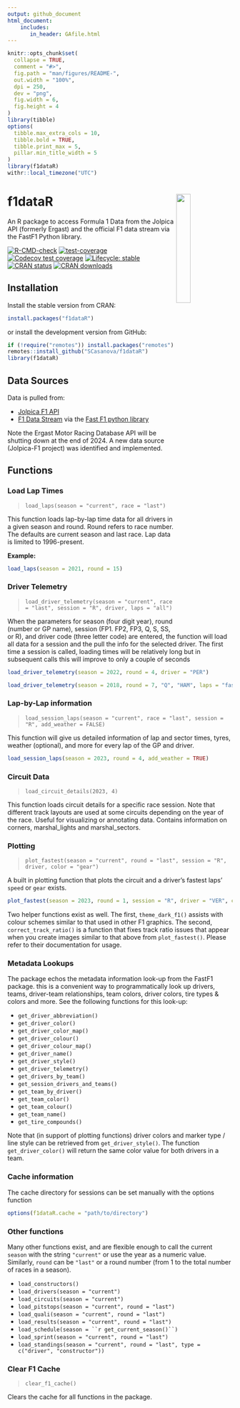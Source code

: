 ```yaml
---
output: github_document
html_document:
    includes:
       in_header: GAfile.html
---
```


```r
knitr::opts_chunk$set(
  collapse = TRUE,
  comment = "#>",
  fig.path = "man/figures/README-",
  out.width = "100%",
  dpi = 250,
  dev = "png",
  fig.width = 6,
  fig.height = 4
)
library(tibble)
options(
  tibble.max_extra_cols = 10,
  tibble.bold = TRUE,
  tibble.print_max = 5,
  pillar.min_title_width = 5
)
library(f1dataR)
withr::local_timezone("UTC")
```

# f1dataR <img src='man/figures/logo.png' align="right" width="25%" min-width="120px"/>

An R package to access Formula 1 Data from the Jolpica API (formerly Ergast) and the official F1 data stream via the FastF1 Python library.

<!-- badges: start -->

[![R-CMD-check](https://github.com/SCasanova/f1dataR/actions/workflows/check-standard.yaml/badge.svg)](https://github.com/SCasanova/f1dataR/actions/workflows/check-standard.yaml)
[![test-coverage](https://github.com/SCasanova/f1dataR/actions/workflows/test-coverage.yaml/badge.svg)](https://github.com/SCasanova/f1dataR/actions/workflows/test-coverage.yaml)
[![Codecov test coverage](https://img.shields.io/codecov/c/github/SCasanova/f1dataR?label=codecov&logo=codecov)](https://app.codecov.io/gh/SCasanova/f1dataR?branch=main)
[![Lifecycle: stable](https://img.shields.io/badge/lifecycle-stable-brightgreen.svg)](https://lifecycle.r-lib.org/articles/stages.html#stable)
[![CRAN status](https://www.r-pkg.org/badges/version/f1dataR)](https://CRAN.R-project.org/package=f1dataR)
[![CRAN downloads](https://cranlogs.r-pkg.org/badges/grand-total/f1dataR)](https://CRAN.R-project.org/package=f1dataR)
 <!--badges: end -->

## Installation

Install the stable version from CRAN:
```r
install.packages("f1dataR")
```

or install the development version from GitHub:

```r
if (!require("remotes")) install.packages("remotes")
remotes::install_github("SCasanova/f1dataR")
library(f1dataR)
```

## Data Sources

Data is pulled from:

* [Jolpica F1 API](https://api.jolpi.ca/ergast/)
* [F1 Data Stream](https://www.formula1.com/en/timing/f1-live) via the [Fast F1 python library](https://docs.fastf1.dev/index.html)

Note the Ergast Motor Racing Database API will be shutting down at the end of 2024. A new data source (Jolpica-F1 project) was identified and implemented.

## Functions

### Load Lap Times
> `load_laps(season = "current", race = "last")`

This function loads lap-by-lap time data for all drivers in a given season
and round. Round refers to race number. The defaults are current season and last race. Lap data is limited to 1996-present.

**Example:**

```r
load_laps(season = 2021, round = 15)
```


### Driver Telemetry
> `load_driver_telemetry(season = "current", race = "last", session = "R", driver, laps = "all")`

When the parameters for season (four digit year), round (number or GP name), session (FP1. FP2, FP3, Q, S, SS, or R), and driver code (three letter code) are entered, the function will load all data for a session and the pull the info for the selected driver. The first time a session is called, loading times will be relatively long but in subsequent calls this will improve to only a couple of seconds

```r
load_driver_telemetry(season = 2022, round = 4, driver = "PER")

load_driver_telemetry(season = 2018, round = 7, "Q", "HAM", laps = "fastest")
```

### Lap-by-Lap information
> `load_session_laps(season = "current", race = "last", session = "R", add_weather = FALSE)`

This function will give us detailed information of lap and sector times, tyres, weather (optional), and more for every lap of the GP and driver.

```r
load_session_laps(season = 2023, round = 4, add_weather = TRUE)
```

### Circuit Data
> `load_circuit_details(2023, 4)`

This function loads circuit details for a specific race session. Note that different track layouts are used at some circuits depending on the year of the race. Useful for visualizing or annotating data. Contains information on corners, marshal_lights and marshal_sectors.

### Plotting
> `plot_fastest(season = "current", round = "last", session = "R", driver, color = "gear")`

A built in plotting function that plots the circuit and a driver's fastest laps' `speed` or `gear` exists.

```r
plot_fastest(season = 2023, round = 1, session = "R", driver = "VER", color = "gear")
```

Two helper functions exist as well. The first, `theme_dark_f1()` assists with colour schemes similar to that used in other F1 graphics. The second, `correct_track_ratio()` is a function that fixes track ratio issues that appear when you create images similar to that above from `plot_fastest()`. Please refer to their documentation for usage.

### Metadata Lookups
The package echos the metadata information look-up from the FastF1 package. this is a convenient way to programmatically look up drivers, teams, driver-team relationships, team colors, driver colors, tire types & colors and more. See the following functions for this look-up:

* `get_driver_abbreviation()`
* `get_driver_color()`
* `get_driver_color_map()`
* `get_driver_colour()`
* `get_driver_colour_map()`
* `get_driver_name()`
* `get_driver_style()`
* `get_driver_telemetry()`
* `get_drivers_by_team()`
* `get_session_drivers_and_teams()`
* `get_team_by_driver()`
* `get_team_color()`
* `get_team_colour()`
* `get_team_name()`
* `get_tire_compounds()`

Note that (in support of plotting functions) driver colors and marker type / line style can be retrieved from `get_driver_style()`. The function `get_driver_color()` will return the same color value for both drivers in a team. 

### Cache information

The cache directory for sessions can be set manually with the options function

```r
options(f1dataR.cache = "path/to/directory")
```

### Other functions

Many other functions exist, and are flexible enough to call the current `season` with the string `"current"` or use the year as a numeric value. Similarly, `round` can be `"last"` or a round number (from 1 to the total number of races in a season).

* `load_constructors()`
* `load_drivers(season = "current")`
* `load_circuits(season = "current")`
* `load_pitstops(season = "current", round = "last")`
* `load_quali(season = "current", round = "last")`
* `load_results(season = "current", round = "last")`
* `load_schedule(season = ``r get_current_season()``)`
* `load_sprint(season = "current", round = "last")`
* `load_standings(season = "current", round = "last", type = c("driver", "constructor"))`

### Clear F1 Cache
> `clear_f1_cache()` 

Clears the cache for all functions in the package.

